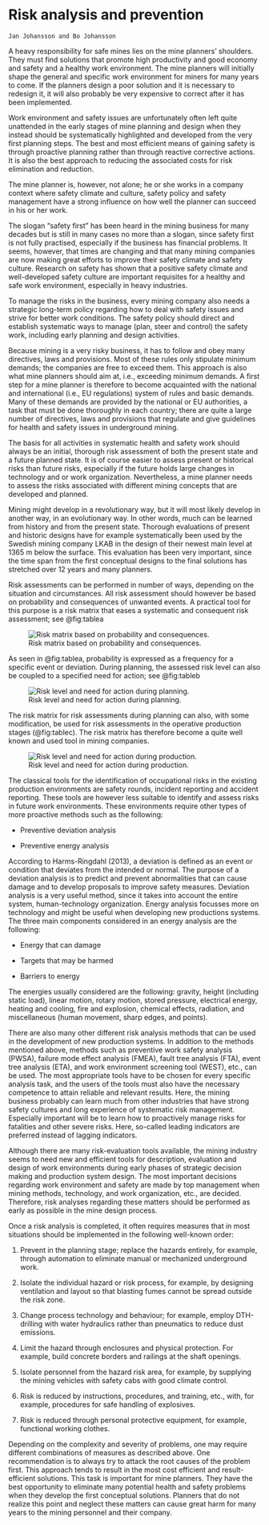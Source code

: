 # Risk analysis and prevention# 

```block
Jan Johansson and Bo Johansson
```

A heavy responsibility for safe mines lies on the mine planners' shoulders. They must find solutions that promote high productivity and good economy and safety and a healthy work environment. The mine planners will initially shape the general and specific work environment for miners for many years to come. If the planners design a poor solution and it is necessary to redesign it, it will also probably be very expensive to correct after it has been implemented.

Work environment and safety issues are unfortunately often left quite unattended in the early stages of mine planning and design when they instead should be systematically highlighted and developed from the very first planning steps. The best and most efficient means of gaining safety is through proactive planning rather than through reactive corrective actions. It is also the best approach to reducing the associated costs for risk elimination and reduction.

The mine planner is, however, not alone; he or she works in a company context where safety climate and culture, safety policy and safety management have a strong influence on how well the planner can succeed in his or her work.

The slogan "safety first" has been heard in the mining business for many decades but is still in many cases no more than a slogan, since safety first is not fully practised, especially if the business has financial problems. It seems, however, that times are changing and that many mining companies are now making great efforts to improve their safety climate and safety culture. Research on safety has shown that a positive safety climate and well-developed safety culture are important requisites for a healthy and safe work environment, especially in heavy industries.

To manage the risks in the business, every mining company also needs a strategic long-term policy regarding how to deal with safety issues and strive for better work conditions. The safety policy should direct and establish systematic ways to manage (plan, steer and control) the safety work, including early planning and design activities.

Because mining is a very risky business, it has to follow and obey many directives, laws and provisions. Most of these rules only stipulate minimum demands; the companies are free to exceed them. This approach is also what mine planners should aim at, i.e., exceeding minimum demands. A first step for a mine planner is therefore to become acquainted with the national and international (i.e., EU regulations) system of rules and basic demands. Many of these demands are provided by the national or EU authorities, a task that must be done thoroughly in each country; there are quite a large number of directives, laws and provisions that regulate and give guidelines for health and safety issues in underground mining.

The basis for all activities in systematic health and safety work should always be an initial, thorough risk assessment of both the present state and a future planned state. It is of course easier to assess present or historical risks than future risks, especially if the future holds large changes in technology and or work organization. Nevertheless, a mine planner needs to assess the risks associated with different mining concepts that are developed and planned.

Mining might develop in a revolutionary way, but it will most likely develop in another way, in an evolutionary way. In other words, much can be learned from history and from the present state. Thorough evaluations of present and historic designs have for example systematically been used by the Swedish mining company LKAB in the design of their newest main level at 1365 m below the surface. This evaluation has been very important, since the time span from the first conceptual designs to the final solutions has stretched over 12 years and many planners.

Risk assessments can be performed in number of ways, depending on the situation and circumstances. All risk assessment should however be based on probability and consequences of unwanted events. A practical tool for this purpose is a risk matrix that eases a systematic and consequent risk assessment; see @fig:tablea

![Risk matrix based on probability and consequences.](./media/tab-matrix.png){#fig:tablea}

As seen in @fig:tablea, probability is expressed as a frequency for a specific event or deviation. During planning, the assessed risk level can also be coupled to a specified need for action; see @fig:tableb

![Risk level and need for action during planning.](./media/risk-level-planning.png){#fig:tableb}

The risk matrix for risk assessments during planning can also, with some modification, be used for risk assessments in the operative production stages (@fig:tablec). The risk matrix has therefore become a quite well known and used tool in mining companies.

![Risk level and need for action during production.](./media/risk-level-production.png){#fig:tablec}

The classical tools for the identification of occupational risks in the existing production environments are safety rounds, incident reporting and accident reporting. These tools are however less suitable to identify and assess risks in future work environments. These environments require other types of more proactive methods such as the following:

-   Preventive deviation analysis

-   Preventive energy analysis

According to Harms-Ringdahl (2013), a deviation is defined as an event or condition that deviates from the intended or normal. The purpose of a deviation analysis is to predict and prevent abnormalities that can cause damage and to develop proposals to improve safety measures. Deviation analysis is a very useful method, since it takes into account the entire system, human-technology organization. Energy analysis focusses more on technology and might be useful when developing new productions systems. The three main components considered in an energy analysis are the following:

-   Energy that can damage

-   Targets that may be harmed

-   Barriers to energy

The energies usually considered are the following: gravity, height (including static load), linear motion, rotary motion, stored pressure, electrical energy, heating and cooling, fire and explosion, chemical effects, radiation, and miscellaneous (human movement, sharp edges, and points).

There are also many other different risk analysis methods that can be used in the development of new production systems. In addition to the methods mentioned above, methods such as preventive work safety analysis (PWSA), failure mode effect analysis (FMEA), fault tree analysis (FTA), event tree analysis (ETA), and work environment screening tool (WEST), etc., can be used. The most appropriate tools have to be chosen for every specific analysis task, and the users of the tools must also have the necessary competence to attain reliable and relevant results. Here, the mining business probably can learn much from other industries that have strong safety cultures and long experience of systematic risk management. Especially important will be to learn how to proactively manage risks for fatalities and other severe risks. Here, so-called leading indicators are preferred instead of lagging indicators.

Although there are many risk-evaluation tools available, the mining industry seems to need new and efficient tools for description, evaluation and design of work environments during early phases of strategic decision making and production system design. The most important decisions regarding work environment and safety are made by top management when mining methods, technology, and work organization, etc., are decided. Therefore, risk analyses regarding these matters should be performed as early as possible in the mine design process.

Once a risk analysis is completed, it often requires measures that in most situations should be implemented in the following well-known order:

1.  Prevent in the planning stage; replace the hazards entirely, for example, through automation to eliminate manual or mechanized underground work.

2.  Isolate the individual hazard or risk process, for example, by designing ventilation and layout so that blasting fumes cannot be spread outside the risk zone.

3.  Change process technology and behaviour; for example, employ DTH-drilling with water hydraulics rather than pneumatics to reduce dust emissions.

4.  Limit the hazard through enclosures and physical protection. For example, build concrete borders and railings at the shaft openings.

5.  Isolate personnel from the hazard risk area, for example, by supplying the mining vehicles with safety cabs with good climate control.

6.  Risk is reduced by instructions, procedures, and training, etc., with, for example, procedures for safe handling of explosives.

7.  Risk is reduced through personal protective equipment, for example, functional working clothes.

Depending on the complexity and severity of problems, one may require different combinations of measures as described above. One recommendation is to always try to attack the root causes of the problem first. This approach tends to result in the most cost efficient and result-efficient solutions. This task is important for mine planners. They have the best opportunity to eliminate many potential health and safety problems when they develop the first conceptual solutions. Planners that do not realize this point and neglect these matters can cause great harm for many years to the mining personnel and their company.


